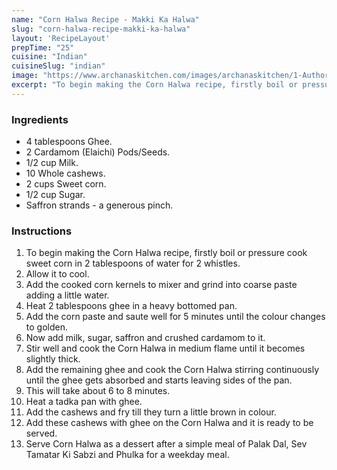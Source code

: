 ---
name: "Corn Halwa Recipe - Makki Ka Halwa"
slug: "corn-halwa-recipe-makki-ka-halwa"
layout: 'RecipeLayout'
prepTime: "25"
cuisine: "Indian"
cuisineSlug: "indian"
image: "https://www.archanaskitchen.com/images/archanaskitchen/1-Author/swathynandhini/CORN_HALWA_1600.jpg"
excerpt: "To begin making the Corn Halwa recipe, firstly boil or pressure cook sweet corn in 2 tablespoons of water for 2 whistles"
---

### Ingredients

- 4 tablespoons Ghee.
- 2 Cardamom (Elaichi) Pods/Seeds.
- 1/2 cup Milk.
- 10 Whole cashews.
- 2 cups Sweet corn.
- 1/2 cup Sugar.
- Saffron strands - a generous pinch.

### Instructions

1. To begin making the Corn Halwa recipe, firstly boil or pressure cook sweet corn in 2 tablespoons of water for 2 whistles.
1. Allow it to cool.
1. Add the cooked corn kernels to mixer and grind into coarse paste adding a little water.
1. Heat 2 tablespoons ghee in a heavy bottomed pan.
1. Add the corn paste and saute well for 5 minutes until the colour changes to golden.
1. Now add milk, sugar, saffron and crushed cardamom to it.
1. Stir well and cook the Corn Halwa in medium flame until it becomes slightly thick.
1. Add the remaining ghee and cook the Corn Halwa stirring continuously until the ghee gets absorbed and starts leaving sides of the pan.
1. This will take about 6 to 8 minutes.
1. Heat a tadka pan with ghee.
1. Add the cashews and fry till they turn a little brown in colour.
1. Add these cashews with ghee on the Corn Halwa and it is ready to be served.
1. Serve Corn Halwa as a dessert after a simple meal of Palak Dal, Sev Tamatar Ki Sabzi and Phulka for a weekday meal.
